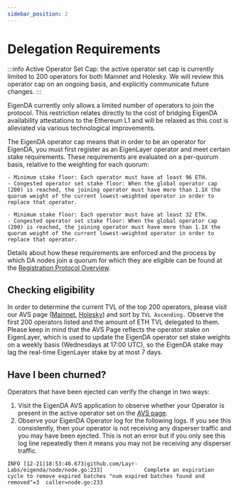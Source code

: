 ```yaml
---
sidebar_position: 2
---
```



# Delegation Requirements

:::info 
Active Operator Set Cap: the active operator set cap is currently
limited to 200 operators for both Mainnet and Holesky. We will review this operator cap on an ongoing basis,
and explicitly communicate future changes.
:::

EigenDA currently only allows a limited number of operators to join the protocol. This restriction relates directly to the cost of bridging EigenDA availability attestations to the Ethereum L1 and will be relaxed as this cost is alleviated via various technological improvements. 

The EigenDA operator cap means that in order to be an operator for EigenDA, you must first register as an EigenLayer operator and meet certain stake requirements. These requirements are evaluated on a per-quorum basis, relative to the weighting for each quorum: 


<Tabs groupId="network">
  <TabItem value="mainnet" label="Mainnet">
    
    - Minimum stake floor: Each operator must have at least 96 ETH. 
    - Congested operator set stake floor: When the global operator cap (200) is reached, the joining operator must have more than 1.1X the quorum weight of the current lowest-weighted operator in order to replace that operator.  

  </TabItem>
  <TabItem value="holesky" label="Holesky">
   
    - Minimum stake floor: Each operator must have at least 32 ETH. 
    - Congested operator set stake floor: When the global operator cap (200) is reached, the joining operator must have more than 1.1X the quorum weight of the current lowest-weighted operator in order to replace that operator.  

  </TabItem>
</Tabs>

Details about how these requirements are enforced and the process by which DA nodes join a quorum for which they are eligible can be found at the [Registration Protocol Overview](../registration-protocol.md).


## Checking eligibility

In order to determine the current TVL of the top 200 operators, please visit our
AVS page ([Mainnet](https://app.eigenlayer.xyz/avs/eigenda), [Holesky](https://holesky.eigenlayer.xyz/avs/eigenda)) and sort by `TVL
Ascending.` Observe the first 200 operators listed and the amount of ETH TVL
delegated to them. Please keep in mind that the AVS Page reflects the
operator stake on EigenLayer, which is used to update the EigenDA operator set
stake weights on a weekly basis (Wednesdays at 17:00 UTC), so the EigenDA stake
may lag the real-time EigenLayer stake by at most 7 days.


## Have I been churned? 

Operators that have been ejected can verify the change in two ways:

1. Visit the EigenDA AVS application to observe whether your Operator is present
in the active operator set on the [AVS page](https://holesky.eigenlayer.xyz/avs/eigenda).
2. Observe your EigenDA Operator log for the following logs. If you see this
consistently, then your operator is not receiving any disperser traffic and you
may have been ejected.  This is not an error but if you only see this log line
repeatedly then it means you may not be receiving any disperser traffic.

```
INFO [12-21|18:53:46.673|github.com/Layr-Labs/eigenda/node/node.go:233]             Complete an expiration cycle to remove expired batches "num expired batches found and removed"=3  caller=node.go:233
```

